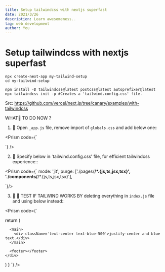 ```yaml
---
title: Setup tailwindcss with nextjs superfast
date: 2021/3/26
description: Learn awesomeness..
tag: web development
author: You
---
```



# Setup tailwindcss with nextjs superfast

```
npx create-next-app my-tailwind-setup
cd my-tailwind-setup

npm install -D tailwindcss@latest postcss@latest autoprefixer@latest
npx tailwindcss init -p #Creates a 'tailwind.config.css' file.
```

Src: https://github.com/vercel/next.js/tree/canary/examples/with-tailwindcss

WHAT🧸︎ TO DO NOW ?

1.  🔽︎ Open `_app.js` file, remove import of `globals.css` and add below one::

<Prism code={`


`} />

2.  🔽︎ Specify below in 'tailwind.config.css' file, for efficient tailwindcss experience::

<Prism code={`
    mode: 'jit',
    purge: ['./pages/**/*.{js,ts,jsx,tsx}', './components/**/*.{js,ts,jsx,tsx}'],

`}/>

3.  🔽︎ 🧪︎ TEST IF TAILWIND WORKS BY deleting everything in `index.js` file and using below instead::

<Prism code={`

  return (
    <div>
      <Head>
        <title>My next app with tailwindcss</title>
        <meta name='description' content='Generated by create next app' />
        <link rel='icon' href='/favicon.ico' />
      </Head>

      <main>
        <div className='text-center text-blue-500'>justify-center and blue text.</div>
      </main>

      <footer></footer>
    </div>
  )
}
`} />
